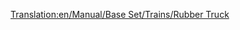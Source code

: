[[Translation:en/Manual/Base Set/Trains/Rubber Truck]]
{{it/Manuale/Set base/Treni/Vagoni|Picture=[[File:en/Manual/Base Set/Trains/Rubbertruck.png]]
|Name=Carro per gomma
|NormalCost=€ 2.166
|NormalWeight=19 / 40 t
|NormalCapacity=21.000 litri di gomma
|MonoCost="
|MonoWeight=19 / 45 t
|MonoCapacity=26.000 litri di gomma
|MagCost="
|MagWeight=19 / 47 t
|MagCapacity=28.000 litri di gomma
|Description=Il caucciù estratto dalle piantagioni di albero della gomma viene trasportata con questo carro alle fabbriche, solo per il clima [[it/Manuale/Clima#tropicale|tropicale]].
}}